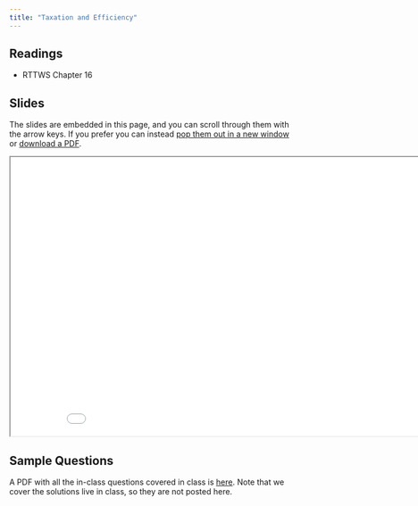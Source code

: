```yaml
---
title: "Taxation and Efficiency"
---
```



## Readings

- RTTWS Chapter 16

## Slides

The slides are embedded in this page, and you can scroll through them with the arrow keys.  If you prefer you can instead <a href="/slides/equitable/index.html" target="_blank">pop them out in a new window</a> or <a href="/slides/equitable/index.pdf" target="_blank">download a PDF</a>.


<div>

```{=html}
<p align="center"><iframe width="890" height="500" class="slide-deck" src="/slides/equitable/"></iframe></p>
```

</div>



## Sample Questions


A PDF with all the in-class questions covered in class is <a href="/questions/equitable/index.pdf" target="_blank">here</a>.  Note that we cover the solutions live in class, so they are not posted here.


